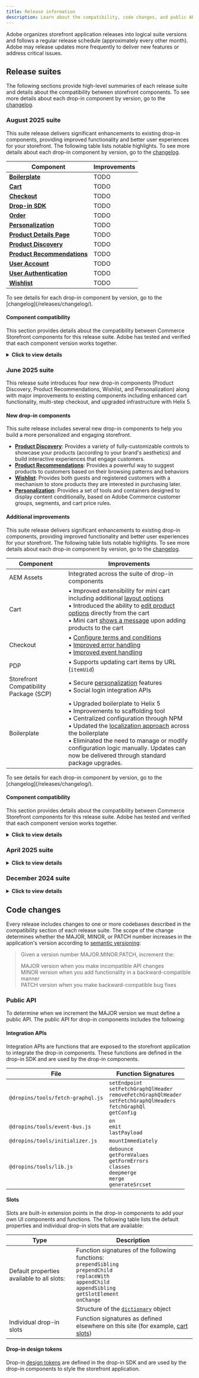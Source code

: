 ```yaml
---
title: Release information
description: Learn about the compatibility, code changes, and public APIs for Commerce Storefront releases.
---
```



Adobe organizes storefront application releases into logical suite versions and follows a regular release schedule (approximately every other month). Adobe may release updates more frequently to deliver new features or address critical issues. 

## Release suites

The following sections provide high-level summaries of each release suite and details about the compatibility between storefront components. To see more details about each drop-in component by version, go to the [changelog](/releases/changelog/).

### August 2025 suite

This suite release delivers significant enhancements to existing drop-in components, providing improved functionality and better user experiences for your storefront. The following table lists notable highlights. To see more details about each drop-in component by version, go to the [changelog](/releases/changelog/).

| Component | Improvements |
|-----------|--------------|
| [**Boilerplate**](/dropins/boilerplate/) | TODO |
| [**Cart**](/dropins/cart/) | TODO |
| [**Checkout**](/dropins/checkout/) | TODO |
| [**Drop-in SDK**](/dropins/tools/) | TODO |
| [**Order**](/dropins/order/) | TODO |
| [**Personalization**](/dropins/personalization/) | TODO |
| [**Product Details Page**](/dropins/product-details-page/) | TODO |
| [**Product Discovery**](/dropins/product-discovery/) | TODO |
| [**Product Recommendations**](/dropins/recommendations/) | TODO |
| [**User Account**](/dropins/user-account/) | TODO |
| [**User Authentication**](/dropins/user-authentication/) | TODO |
| [**Wishlist**](/dropins/wishlist/) | TODO |

<Aside type="note">
To see details for each drop-in component by version, go to the [changelog](/releases/changelog/).
</Aside>

#### Component compatibility

This section provides details about the compatibility between Commerce Storefront components for this release suite. Adobe has tested and verified that each component version works together.

<details>
<summary><strong>Click to view details</strong></summary>

<div style="margin-top: 1rem;">

**Commerce Foundation:**

| Adobe Commerce | Storefront Compatibility Package |
|----------------|----------------------------------|
| `2.4.7`        | `4.7.9`                          |
| `2.4.9`        | `4.8.6`                          |

**Drop-in SDK:**

- `@dropins/tools@1.4.0-beta4`
- `@dropins/build-tools@1.0.1`

**Drop-in components:**

- `@dropins/storefront-account@~1.0.9-beta2`
- `@dropins/storefront-auth@~2.1.0-beta1`
- `@dropins/storefront-cart@1.5.0-beta2`
- `@dropins/storefront-checkout@~2.0.1-beta1`
- `@dropins/storefront-order@~1.3.0-beta3`
- `@dropins/storefront-payment-services@~1.0.1`
- `@dropins/storefront-pdp@1.3.0-beta1`
- `@dropins/storefront-personalization@~1.0.1-beta1`
- `@dropins/storefront-product-discovery@^1.1.0-beta2`
- `@dropins/storefront-recommendations@^1.1.0-beta1`
- `@dropins/storefront-wishlist@^2.0.0-beta1`

</div>
</details>


### June 2025 suite

This release suite introduces four new drop-in components (Product Discovery, Product Recommendations, Wishlist, and Personalization) along with major improvements to existing components including enhanced cart functionality, multi-step checkout, and upgraded infrastructure with Helix 5.

#### New drop-in components

This suite release includes several new drop-in components to help you build a more personalized and engaging storefront.

- [**Product Discovery**](/dropins/product-discovery/): Provides a variety of fully-customizable controls to showcase your products (according to your brand's aesthetics) and build interactive experiences that engage customers.
- [**Product Recommendations**](/dropins/recommendations/): Provides a powerful way to suggest products to customers based on their browsing patterns and behaviors
- [**Wishlist**](/dropins/wishlist/): Provides both guests and registered customers with a mechanism to store products they are interested in purchasing later.
- [**Personalization**](/dropins/personalization/): Provides a set of tools and containers designed to display content conditionally, based on Adobe Commerce customer groups, segments, and cart price rules.

#### Additional improvements

This suite release delivers significant enhancements to existing drop-in components, providing improved functionality and better user experiences for your storefront. The following table lists notable highlights. To see more details about each drop-in component by version, go to the [changelog](/releases/changelog/).

| Component | Improvements |
|-----------|--------------|
| AEM Assets | Integrated across the suite of drop-in components |
| Cart | • Improved extensibility for mini cart including additional [layout options](/dropins/cart/containers/cart-summary-table/)<br/>• Introduced the ability to [edit product options](/dropins/cart/tutorials/enable-product-variation-updates-in-cart/) directly from the cart<br/>• Mini cart [shows a message](/dropins/cart/tutorials/add-messages-to-mini-cart/) upon adding products to the cart |
| Checkout | • [Configure terms and conditions](/merchants/get-started/terms-and-conditions/)<br/>• [Improved error handling](/dropins/checkout/error-handling/)<br/>• [Improved event handling](/dropins/checkout/event-handling/) |
| PDP | • Supports updating cart items by URL (`itemUid`) |
| Storefront Compatibility Package (SCP) | • Secure [personalization](/merchants/get-started/personalization/) features<br/>• Social login integration APIs |
| Boilerplate | • Upgraded boilerplate to Helix 5<br/>• Improvements to scaffolding tool<br/>• Centralized configuration through NPM<br/>• Updated the [localization approach](/dropins/all/labeling/) across the boilerplate<br/>• Eliminated the need to manage or modify configuration logic manually. Updates can now be delivered through standard package upgrades. |

<Aside type="note">
To see details for each drop-in component by version, go to the [changelog](/releases/changelog/).
</Aside>

#### Component compatibility

This section provides details about the compatibility between Commerce Storefront components for this release suite. Adobe has tested and verified that each component version works together.

<details>
<summary><strong>Click to view details</strong></summary>

<div style="margin-top: 1rem;">

**Commerce Foundation:**

| Adobe Commerce | Storefront Compatibility Package |
|----------------|----------------------------------|
| `2.4.7`        | `4.7.8`                          |
| `2.4.8`        | `4.8.5`                          |

**Drop-in SDK:**

- `@dropins/tools@1.3.0`
- `@dropins/build-tools@1.0.1`

**Drop-in components:**

- `@dropins/storefront-account@~1.0.7`
- `@dropins/storefront-auth@~2.0.3`
- `@dropins/storefront-cart@1.4.0`
- `@dropins/storefront-checkout@~2.0.0`
- `@dropins/storefront-order@~1.2.0`
- `@dropins/storefront-payment-services@~1.0.1`
- `@dropins/storefront-pdp@1.2.0`
- `@dropins/storefront-recommendations@^1.0.0`
- `@dropins/storefront-wishlist@^1.0.0`
- `@dropins/storefront-personalization@~1.0.0`
- `@dropins/storefront-product-discovery@^1.0.1`

</div>
</details>

### April 2025 suite

<details>
<summary><strong>Click to view details</strong></summary>

<div style="margin-top: 1rem;">

**Commerce Foundation:**
- **Adobe Commerce:** `2.4.7`
- **Storefront Compatibility Package:** `4.7.1`

**Drop-in SDK:**
- `@dropins/tools@0.42.0`
- `@dropins/build-tools@0.2.0`

**Drop-in components:**
- `@dropins/storefront-cart@1.2.2`
- `@dropins/storefront-checkout@1.3.0`
- `@dropins/storefront-order@1.0.5`
- `@dropins/storefront-payment-services@1.0.1`
- `@dropins/storefront-pdp@1.0.0`
- `@dropins/storefront-user-account@1.0.4`
- `@dropins/storefront-user-auth@1.0.6`

</div>
</details>

### December 2024 suite

<details>
<summary><strong>Click to view details</strong></summary>

<div style="margin-top: 1rem;">

**Commerce Foundation:**
- **Adobe Commerce:** `2.4.7`
- **Storefront Compatibility Package:** `4.7.0`

**Drop-in SDK:**
- `@dropins/tools@0.38.0`
- `@dropins/build-tools@0.1.1`

**Drop-in components:**
- `@dropins/storefront-cart@1.0.1`
- `@dropins/storefront-checkout@1.0.0`
- `@dropins/storefront-order@1.0.0`
- `@dropins/storefront-payment-services@1.0.1`
- `@dropins/storefront-pdp@1.0.0`
- `@dropins/storefront-user-account@1.0.0`
- `@dropins/storefront-user-auth@1.0.0`

</div>
</details>

## Code changes

Every release includes changes to one or more codebases described in the compatibility section of each release suite. The scope of the change determines whether the MAJOR, MINOR, or PATCH number increases in the application's version according to [semantic versioning](https://semver.org/):

> Given a version number MAJOR.MINOR.PATCH, increment the:
> 
> MAJOR version when you make incompatible API changes  
> MINOR version when you add functionality in a backward-compatible manner  
> PATCH version when you make backward-compatible bug fixes  

### Public API

To determine when we increment the MAJOR version we must define a public API. The public API for drop-in components includes the following:

#### Integration APIs

Integration APIs are functions that are exposed to the storefront application to integrate the drop-in components. These functions are defined in the drop-in SDK and are used by the drop-in components.

| File | Function Signatures |
|---|---|
| `@dropins/tools/fetch-graphql.js` | `setEndpoint`<br/>`setFetchGraphQlHeader`<br/>`removeFetchGraphQlHeader`<br/>`setFetchGraphQlHeaders`<br/>`fetchGraphQl`<br/>`getConfig` |
| `@dropins/tools/event-bus.js` | `on`<br/>`emit`<br/>`lastPayload` |
| `@dropins/tools/initializer.js` | `mountImmediately` |
| `@dropins/tools/lib.js` | `debounce`<br/>`getFormValues`<br/>`getFormErrors`<br/>`classes`<br/>`deepmerge`<br/>`merge`<br/>`generateSrcset` |

#### Slots

Slots are built-in extension points in the drop-in components to add your own UI components and functions. The following table lists the default properties and individual drop-in slots that are available:

| Type | Description |
|---|---|
| Default properties available to all slots: | Function signatures of the following functions:<br/>`prependSibling`<br/>`prependChild`<br/>`replaceWith`<br/>`appendChild`<br/>`appendSibling`<br/>`getSlotElement`<br/>`onChange` |
| | Structure of the [`dictionary`](/dropins/all/labeling/) object |
| Individual drop-in slots | Function signatures as defined elsewhere on this site (for example, [cart slots](https://experienceleague.adobe.com/developer/commerce/storefront/dropins/cart/slots/)) |

#### Drop-in design tokens

Drop-in [design tokens](/dropins/all/branding/#design-tokens) are defined in the drop-in SDK and are used by the drop-in components to style the storefront application.
